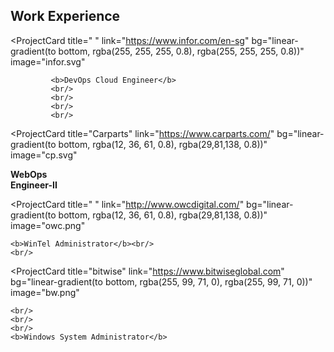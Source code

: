 ## Work Experience

<ProjectCard
  title=" "
  link="https://www.infor.com/en-sg"
  bg="linear-gradient(to bottom, rgba(255, 255, 255, 0.8), rgba(255, 255, 255, 0.8))"
  image="infor.svg"
>
             <b>DevOps Cloud Engineer</b>
             <br/>
             <br/>
             <br/>
             <br/>
</ProjectCard>

<ProjectCard
  title="Carparts"
  link="https://www.carparts.com/"
  bg="linear-gradient(to bottom, rgba(12, 36, 61, 0.8), rgba(29,81,138, 0.8))"
  image="cp.svg"
>
  <b>WebOps<br/>
  Engineer-II</b>
    <br/>
</ProjectCard>

<ProjectCard
  title=" "
  link="http://www.owcdigital.com/"
  bg="linear-gradient(to bottom, rgba(12, 36, 61, 0.8), rgba(29,81,138, 0.8))"
  image="owc.png"
>
    <b>WinTel Administrator</b><br/>
    <br/>
</ProjectCard>

<ProjectCard
  title="bitwise"
  link="https://www.bitwiseglobal.com"
  bg="linear-gradient(to bottom, rgba(255, 99, 71, 0), rgba(255, 99, 71, 0))"
  image="bw.png"
>
    <br/>
    <br/>
    <br/>
    <b>Windows System Administrator</b>
</ProjectCard>
